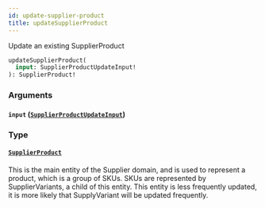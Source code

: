 ```yaml
---
id: update-supplier-product
title: updateSupplierProduct
---
```



Update an existing SupplierProduct


```graphql
updateSupplierProduct(
  input: SupplierProductUpdateInput!
): SupplierProduct!

```


### Arguments

#### `input` ([`SupplierProductUpdateInput`](/developers/supplier-apis/supply-api/graphql/reference/inputs/supplier-product-update-input))




### Type

#### [`SupplierProduct`](/developers/supplier-apis/supply-api/graphql/reference/objects/supplier-product) 

This is the main entity of the Supplier domain, and is used to represent a product, which is a group of SKUs.
SKUs are represented by SupplierVariants, a child of this entity.
This entity is less frequently updated, it is more likely that SupplyVariant will be updated frequently.




